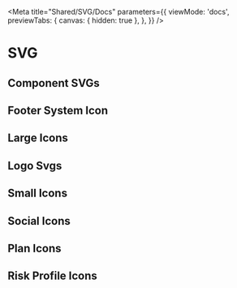 
<Meta
  title="Shared/SVG/Docs"
  parameters={{
    viewMode: 'docs',
    previewTabs: {
      canvas: { hidden: true },
    },
  }}
/>

# SVG

<ArgsTable of={LargeSystemIcon} />

## Component SVGs

<Canvas>
  <Story id="shared-svg--component-icon-options" />
</Canvas>

## Footer System Icon

<Canvas>
  <Story id="shared-svg--footer-system-icon-options" />
</Canvas>

## Large Icons

<Canvas>
  <Story id="shared-svg--large-icon-options" />
</Canvas>

## Logo Svgs

<Canvas>
  <Story id="shared-svg--logo-svg-options" />
</Canvas>

## Small Icons

<Canvas>
  <Story id="shared-svg--small-icon-options" />
</Canvas>

## Social Icons

<Canvas>
  <Story id="shared-svg--social-icon-options" />
</Canvas>

## Plan Icons

<Canvas>
  <Story id="shared-svg--plan-icon-options" />
</Canvas>

## Risk Profile Icons

<Canvas>
  <Story id="shared-svg--risk-profile-icon-options" />
</Canvas>
